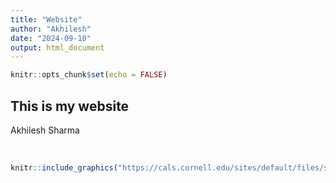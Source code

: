 ```yaml
---
title: "Website"
author: "Akhilesh"
date: "2024-09-10"
output: html_document
---
```


```r
knitr::opts_chunk$set(echo = FALSE)
```

## This is my website


Akhilesh Sharma

<br>

```r


knitr::include_graphics("https://cals.cornell.edu/sites/default/files/styles/faculty/public/2024-08/akilesh-sharma-headshot.png?h=748c68d3&itok=EFcP5RaU")

```